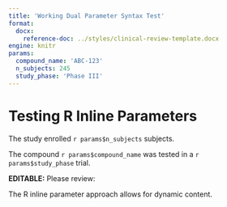 ```yaml
---
title: 'Working Dual Parameter Syntax Test'
format:
  docx:
    reference-doc: ../styles/clinical-review-template.docx
engine: knitr
params:
  compound_name: 'ABC-123'
  n_subjects: 245
  study_phase: 'Phase III'
---
```


# Testing R Inline Parameters

The study enrolled [`r params$n_subjects`]{custom-style="ProtectedParam"} subjects.

The compound [`r params$compound_name`]{custom-style="ProtectedParam"} was tested in a [`r params$study_phase`]{custom-style="ProtectedParam"} trial.

**EDITABLE:** Please review:

The R inline parameter approach allows for dynamic content.

